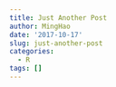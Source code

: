 ```yaml
---
title: Just Another Post
author: MingHao
date: '2017-10-17'
slug: just-another-post
categories:
  - R
tags: []
---
```


